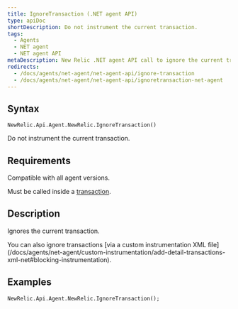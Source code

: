 ```yaml
---
title: IgnoreTransaction (.NET agent API)
type: apiDoc
shortDescription: Do not instrument the current transaction.
tags:
  - Agents
  - NET agent
  - NET agent API
metaDescription: New Relic .NET agent API call to ignore the current transaction entirely.
redirects:
  - /docs/agents/net-agent/net-agent-api/ignore-transaction
  - /docs/agents/net-agent/net-agent-api/ignoretransaction-net-agent
---
```


## Syntax

```
NewRelic.Api.Agent.NewRelic.IgnoreTransaction()
```

Do not instrument the current transaction.

## Requirements

Compatible with all agent versions.

Must be called inside a [transaction](/docs/accounts-partnerships/education/getting-started-new-relic/glossary#transaction).

## Description

Ignores the current transaction.

<Callout variant="tip">
  You can also ignore transactions [via a custom instrumentation XML file](/docs/agents/net-agent/custom-instrumentation/add-detail-transactions-xml-net#blocking-instrumentation).
</Callout>

## Examples

```
NewRelic.Api.Agent.NewRelic.IgnoreTransaction();
```
